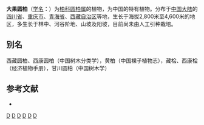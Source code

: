 {{Speciesbox 
| taxon = Sabina tibetica
| authority = Kom.
| image = Bundesarchiv Bild 135-S-05-06-08, Tibetexpedition, Landschaftsaufnahme.jpg
| status = VU | status_system = IUCN3.1
| status_ref = <ref name=iucn>{{cite iucn | author = Farjon, A. | title = ''Juniperus tibetica'' | journal = [[The_IUCN_Red_List_of_Threatened_Species|The IUCN Red List of Threatened Species]] | volume = 2013 | page = e.T42256A2967451 | publisher = [[IUCN|IUCN]] | date = 2013 | url = http://www.iucnredlist.org/details/42256/0 | doi = 10.2305/IUCN.UK.2013-1.RLTS.T42256A2967451.en | access-date = 5 December 2017}}</ref>
}}
'''大果圆柏'''（[[学名|学名]]：{{lang|la|''Sabina tibetica''}}）为[[柏科|柏科]][[圆柏属|圆柏属]]的植物，为中国的特有植物。分布于[[中国大陆|中国大陆]]的 [[四川省|四川省]]、[[重庆市|重庆市]]、[[青海省|青海省]]、[[西藏自治区|西藏自治区]]等地，生长于海拔2,800米至4,600米的地区，多生长于林中、河谷阶地、山坡及阳坡，目前尚未由人工引种栽培。

== 别名 ==
西藏圆柏、西康圆柏（中国树木分类学），黄柏（中国裸子植物志），藏桧、西康桧（经济植物手册），甘川圆柏（中国树木学）

== 参考文献 ==
<div class="references-small">
* {{cite web| url =http://www.bioinfo.cn/db05/KmzwSpecies.php?action=view&id=5900| title =大果圆柏| work =《中国高等植物数据库全库》| publisher =中国科学院微生物研究所| author =昆明植物研究所| accessdate =2009-02-26| deadurl =yes| archiveurl =https://web.archive.org/web/20160305043647/http://www.bioinfo.cn/db05/KmzwSpecies.php?action=view&id=5900| archivedate =2016-03-05}}
</div>
{{Taxonbar|from=Q428423}}

[[Category:圆柏属|D]]
[[Category:中國特有植物|D]]
[[Category:重庆植物|D]]
[[Category:四川植物|D]]
[[Category:青海植物|D]]
[[Category:西藏植物|D]]